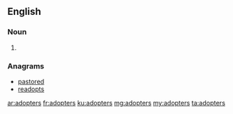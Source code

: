 ==English==

===Noun===
{{head|en|noun plural form}}

# {{plural of|adopter|lang=en}}

===Anagrams===
* [[pastored#English|pastored]]
* [[readopts#English|readopts]]

[[ar:adopters]]
[[fr:adopters]]
[[ku:adopters]]
[[mg:adopters]]
[[my:adopters]]
[[ta:adopters]]